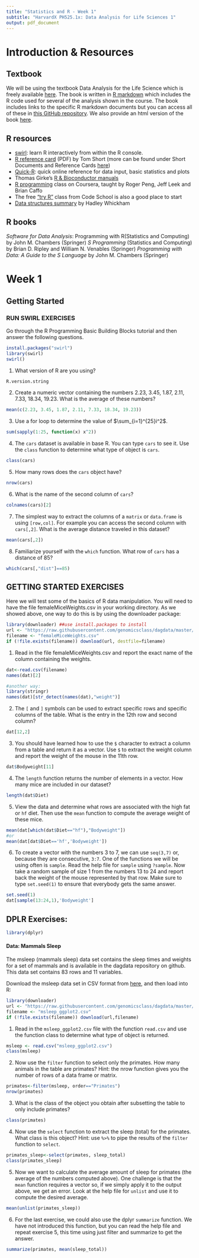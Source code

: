 ```yaml
---
title: "Statistics and R - Week 1"
subtitle: "HarvardX PH525.1x: Data Analysis for Life Sciences 1"
output: pdf_document
---
```

# Introduction & Resources

## Textbook

We will be using the textbook Data Analysis for the Life Science which is freely available [here](https://leanpub.com/dataanalysisforthelifesciences). The book is written in [R markdown](http://rmarkdown.rstudio.com/) which includes the R code used for several of the analysis shown in the course. The book includes links to the specific R markdown documents but you can access all of these in [this GitHub repository](https://github.com/genomicsclass/labs). We also provide an html version of the book [here](http://genomicsclass.github.io/book/).

## R resources

* [swirl](http://swirlstats.com/): learn R interactively from within the R console.
* [R reference card](http://cran.r-project.org/doc/contrib/Short-refcard.pdf) (PDF) by Tom Short (more can be found under Short Documents and Reference Cards [here](http://cran.r-project.org/other-docs.html))
* [Quick-R](http://www.statmethods.net/): quick online reference for data input, basic statistics and plots
* Thomas Girke's [R & Bioconductor manuals](http://manuals.bioinformatics.ucr.edu/home/R_BioCondManual)
* [R programming](https://www.coursera.org/course/rprog) class on Coursera,  taught by Roger Peng, Jeff Leek and Brian Caffo
* The free ["try R"](http://tryr.codeschool.com/) class from Code School is also a good place to start
* [Data structures summary](http://adv-r.had.co.nz/Data-structures.html) by Hadley Whickham

## R books

_Software for Data Analysis_: Programming with R</u>(Statistics and Computing) by John M. Chambers (Springer)
_S Programming_ (Statistics and Computing) by Brian D. Ripley and William N. Venables (Springer)
_Programming with Data: A Guide to the S Language_ by John M. Chambers (Springer)
  
# Week 1

## Getting Started
  
### RUN SWIRL EXERCISES
  
Go through the R Programming Basic Building Blocks tutorial and then answer the following questions.
```r
install.packages("swirl")
library(swirl)
swirl()
```
1. What version of R are you using?
```r
R.version.string
```
2. Create a numeric vector containing the numbers 2.23, 3.45, 1.87, 2.11, 7.33, 18.34, 19.23. What is the average of these numbers?
```r
mean(c(2.23, 3.45, 1.87, 2.11, 7.33, 18.34, 19.23))
```
3. Use a for loop to determine the value of $\sum_{i=1}^{25}i^2$.
```r
sum(sapply(1:25, function(x) x^2))
```
4. The `cars` dataset is available in base R. You can type `cars` to see it. Use the `class` function to determine what type of object is `cars`.
```r
class(cars)
```
5. How many rows does the `cars` object have?
```r
nrow(cars)
```
6. What is the name of the second column of `cars`?
```r
colnames(cars)[2] 
```
7. The simplest way to extract the columns of a `matrix` or `data.frame` is using `[row,col]`. For example you can access the second column with `cars[,2]`. What is the average distance traveled in this dataset?
```r
mean(cars[,2])
```
8. Familiarize yourself with the `which` function. What row of `cars` has a distance of 85?
```r
which(cars[,"dist"]==85)
```

## GETTING STARTED EXERCISES

Here we will test some of the basics of R data manipulation. You will need to have the file femaleMiceWeights.csv in your working directory. As we showed above, one way to do this is by using the downloader package:
```r
library(downloader) ##use install.packages to install
url <- "https://raw.githubusercontent.com/genomicsclass/dagdata/master/inst/extdata/femaleMiceWeights.csv"
filename <- "femaleMiceWeights.csv" 
if (!file.exists(filename)) download(url, destfile=filename)
```

1. Read in the file femaleMiceWeights.csv and report the exact name of the column containing the weights.
```r
dat<-read.csv(filename)
names(dat)[2]

#another way:
library(stringr)
names(dat)[str_detect(names(dat),"weight")]
```
2. The `[` and `]` symbols can be used to extract specific rows and specific columns of the table. What is the entry in the 12th row and second column?
```r
dat[12,2]
```
3. You should have learned how to use the `$` character to extract a column from a table and return it as a vector. Use `$` to extract the weight column and report the weight of the mouse in the 11th row.
```r
dat$Bodyweight[11]
```
4. The `length` function returns the number of elements in a vector. How many mice are included in our dataset?
```r
length(dat$Diet)
```
5. View the data and determine what rows are associated with the high fat or `hf` diet. Then use the `mean` function to compute the average weight of these mice.
```r
mean(dat[which(dat$Diet=="hf"),"Bodyweight"])
#or
mean(dat[dat$Diet=='hf','Bodyweight'])
```
6. To create a vector with the numbers 3 to 7, we can use `seq(3,7)` or, because they are consecutive, `3:7`. One of the functions we will be using often is `sample`. Read the help file for `sample` using `?sample`. Now take a random sample of size 1 from the numbers 13 to 24 and report back the weight of the mouse represented by that row. Make sure to type `set.seed(1)` to ensure that everybody gets the same answer.
```r
set.seed(1)
dat[sample(13:24,1),'Bodyweight']
```

## DPLR Exercises:

```r
library(dplyr)
```

#### Data: Mammals Sleep

The msleep (mammals sleep) data set contains the sleep times and weights for a set of mammals and is available in the dagdata repository on github. This data set contains 83 rows and 11 variables.  

Download the msleep data set in CSV format from [here](https://raw.githubusercontent.com/genomicsclass/dagdata/master/inst/extdata/msleep_ggplot2.csv), and then load into R:
  
```r
library(downloader)
url <- "https://raw.githubusercontent.com/genomicsclass/dagdata/master/inst/extdata/msleep_ggplot2.csv"
filename <- "msleep_ggplot2.csv"
if (!file.exists(filename)) download(url,filename)
```

1. Read in the `msleep_ggplot2.csv` file with the function `read.csv` and use the function class to determine what type of object is returned.
```r
msleep <- read.csv("msleep_ggplot2.csv")
class(msleep)
```

2. Now use the `filter` function to select only the primates. How many animals in the table are primates? Hint: the nrow function gives you the number of rows of a data frame or matrix.
```r
primates<-filter(msleep, order=="Primates")
nrow(primates)
```

3. What is the class of the object you obtain after subsetting the table to only include primates?
```r
class(primates)
```

4. Now use the `select` function to extract the sleep (total) for the primates. What class is this object? Hint: use `%>%` to pipe the results of the `filter` function to `select`.
```r
primates_sleep<-select(primates, sleep_total)
class(primates_sleep)
```

5. Now we want to calculate the average amount of sleep for primates (the average of the numbers computed above). One challenge is that the `mean` function requires a vector so, if we simply apply it to the output above, we get an error. Look at the help file for `unlist` and use it to compute the desired average.
```r
mean(unlist(primates_sleep))
```

6. For the last exercise, we could also use the dplyr `summarize` function. We have not introduced this function, but you can read the help file and repeat exercise 5, this time using just filter and summarize to get the answer.

```r
summarize(primates, mean(sleep_total))
```